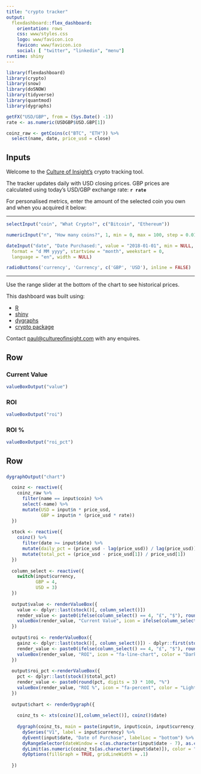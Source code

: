 ```yaml
---
title: "crypto tracker"
output: 
  flexdashboard::flex_dashboard:
    orientation: rows
    css: www/styles.css
    logo: www/favicon.ico
    favicon: www/favicon.ico
    social: [ "twitter", "linkedin", "menu"]
runtime: shiny
---
```


```r
library(flexdashboard)
library(crypto)
library(snow)
library(doSNOW)
library(tidyverse)
library(quantmod)
library(dygraphs)

getFX("USD/GBP", from = (Sys.Date() -1))
rate <- as.numeric(USDGBP$USD.GBP[1])

coinz_raw <- getCoins(c("BTC", "ETH")) %>% 
  select(name, date, price_usd = close)

```

Inputs {.sidebar}
-----------------------------------------------------------------------
Welcome to the [Culture of Insight's](https://cultureofinsight.com/) crypto tracking tool.

The tracker updates daily with USD closing prices. GBP prices are calculated using today's USD/GBP exchange rate: **`r rate`**

For personalised metrics, enter the amount of the selected coin you own and when you acquired it below:

---

```r
selectInput("coin", "What Crypto?", c("Bitcoin", "Ethereum"))

numericInput("n", "How many coins?", 1, min = 0, max = 100, step = 0.01)

dateInput("date", "Date Purchased:", value = "2018-01-01", min = NULL, max = Sys.Date(),
  format = "d MM yyyy", startview = "month", weekstart = 0,
  language = "en", width = NULL)

radioButtons('currency', 'Currency', c('GBP', 'USD'), inline = FALSE)
```

---

Use the range slider at the bottom of the chart to see historical prices.

This dashboard was built using:

- [R](https://www.r-project.org/)
- [shiny](http://rmarkdown.rstudio.com/flexdashboard/shiny.html)
- [dygraphs](https://rstudio.github.io/dygraphs/)
- [crypto package](https://github.com/JesseVent/crypto/)

Contact [paul@cultureofinsight.com](mailto:paul@cultureofinsight.com) with any enquires.

Row
-----------------------------------------------------------------------

### Current Value

```r
valueBoxOutput("value")
```

### ROI

```r
valueBoxOutput("roi")
```

### ROI %

```r
valueBoxOutput("roi_pct")
```

Row 
-----------------------------------------------------------------------

###

```r
dygraphOutput("chart")
```

```r

  coinz <- reactive({
    coinz_raw %>% 
      filter(name == input$coin) %>% 
      select(-name) %>% 
      mutate(USD = input$n * price_usd, 
             GBP = input$n * (price_usd * rate))
  })
  
  stock <- reactive({
    coinz() %>% 
      filter(date >= input$date) %>% 
      mutate(daily_pct = (price_usd - lag(price_usd)) / lag(price_usd)) %>% 
      mutate(total_pct = (price_usd - price_usd[1]) / price_usd[1])
  })
  
  column_select <- reactive({
    switch(input$currency,
           GBP = 4,
           USD = 3)
  })
  
  output$value <- renderValueBox({
    value <- dplyr::last(stock()[, column_select()])
    render_value <- paste0(ifelse(column_select() == 4, "£", "$"), round(value, digits = 0))
    valueBox(render_value, "Current Value", icon = ifelse(column_select() == 4, "fa-gbp", "fa-usd"), color = "SteelBlue")
  })
  
  output$roi <- renderValueBox({
    gainz <- dplyr::last(stock()[, column_select()]) - dplyr::first(stock()[, column_select()])
    render_value <- paste0(ifelse(column_select() == 4, "£", "$"), round(gainz, digits = 0))
    valueBox(render_value, "ROI", icon = "fa-line-chart", color = "DarkCyan")
  })
  
  output$roi_pct <-renderValueBox({
    pct <- dplyr::last(stock()$total_pct)
    render_value <- paste0(round(pct, digits = 3) * 100, "%")
    valueBox(render_value, "ROI %", icon = "fa-percent", color = "LightCoral")
  })
  
  output$chart <- renderDygraph({
    
    coinz_ts <- xts(coinz()[,column_select()], coinz()$date)
      
    dygraph(coinz_ts, main = paste(input$n, input$coin, input$currency, "Value")) %>% 
      dySeries("V1", label = input$currency) %>%
      dyEvent(input$date, "Date of Purchase", labelLoc = "bottom") %>% 
      dyRangeSelector(dateWindow = c(as.character(input$date - 7), as.character(Sys.Date()))) %>% 
      dyLimit(as.numeric(coinz_ts[as.character(input$date)]), color = "red") %>% 
      dyOptions(fillGraph = TRUE, gridLineWidth = .1)
    
  })

```


